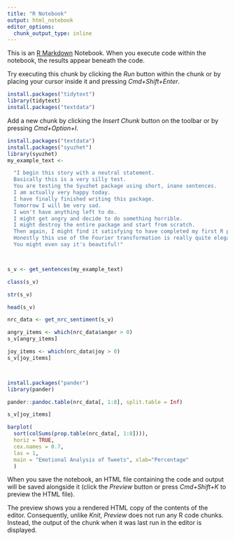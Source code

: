 ```yaml
---
title: "R Notebook"
output: html_notebook
editor_options: 
  chunk_output_type: inline
---
```


This is an [R Markdown](http://rmarkdown.rstudio.com) Notebook. When you execute code within the notebook, the results appear beneath the code. 

Try executing this chunk by clicking the *Run* button within the chunk or by placing your cursor inside it and pressing *Cmd+Shift+Enter*. 

```r
install.packages("tidytext")
library(tidytext)
install.packages("textdata")
```




Add a new chunk by clicking the *Insert Chunk* button on the toolbar or by pressing *Cmd+Option+I*.
```r


install.packages("textdata")
install.packages("syuzhet")
library(syuzhet)
my_example_text <- 

  "I begin this story with a neutral statement.  
  Basically this is a very silly test.  
  You are testing the Syuzhet package using short, inane sentences.  
  I am actually very happy today. 
  I have finally finished writing this package.  
  Tomorrow I will be very sad. 
  I won't have anything left to do. 
  I might get angry and decide to do something horrible.  
  I might destroy the entire package and start from scratch.  
  Then again, I might find it satisfying to have completed my first R package. 
  Honestly this use of the Fourier transformation is really quite elegant.  
  You might even say it's beautiful!"



s_v <- get_sentences(my_example_text)

class(s_v)

str(s_v)

head(s_v)

```

```r
nrc_data <- get_nrc_sentiment(s_v)

angry_items <- which(nrc_data$anger > 0)
s_v[angry_items]

joy_items <- which(nrc_data$joy > 0)
s_v[joy_items]



install.packages("pander")
library(pander)

pander::pandoc.table(nrc_data[, 1:8], split.table = Inf)
```

```r
s_v[joy_items]
```

```r
barplot(
  sort(colSums(prop.table(nrc_data[, 1:8]))), 
  horiz = TRUE, 
  cex.names = 0.7, 
  las = 1, 
  main = "Emotional Analysis of Tweets", xlab="Percentage"
  )
```

When you save the notebook, an HTML file containing the code and output will be saved alongside it (click the *Preview* button or press *Cmd+Shift+K* to preview the HTML file). 

The preview shows you a rendered HTML copy of the contents of the editor. Consequently, unlike *Knit*, *Preview* does not run any R code chunks. Instead, the output of the chunk when it was last run in the editor is displayed.

